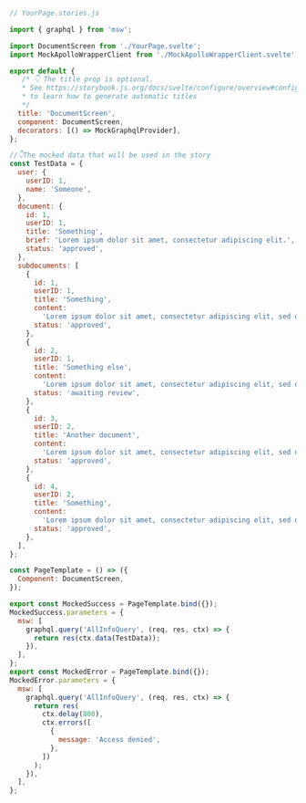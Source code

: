 ```js
// YourPage.stories.js

import { graphql } from 'msw';

import DocumentScreen from './YourPage.svelte';
import MockApolloWrapperClient from './MockApolloWrapperClient.svelte';

export default {
   /* 👇 The title prop is optional.
   * See https://storybook.js.org/docs/svelte/configure/overview#configure-story-loading
   * to learn how to generate automatic titles
   */
  title: 'DocumentScreen',
  component: DocumentScreen,
  decorators: [() => MockGraphqlProvider],
};

//👇The mocked data that will be used in the story
const TestData = {
  user: {
    userID: 1,
    name: 'Someone',
  },
  document: {
    id: 1,
    userID: 1,
    title: 'Something',
    brief: 'Lorem ipsum dolor sit amet, consectetur adipiscing elit.',
    status: 'approved',
  },
  subdocuments: [
    {
      id: 1,
      userID: 1,
      title: 'Something',
      content:
        'Lorem ipsum dolor sit amet, consectetur adipiscing elit, sed do eiusmod tempor incididunt ut labore et dolore magna aliqua.',
      status: 'approved',
    },
    {
      id: 2,
      userID: 1,
      title: 'Something else',
      content:
        'Lorem ipsum dolor sit amet, consectetur adipiscing elit, sed do eiusmod tempor incididunt ut labore et dolore magna aliqua.',
      status: 'awaiting review',
    },
    {
      id: 3,
      userID: 2,
      title: 'Another document',
      content:
        'Lorem ipsum dolor sit amet, consectetur adipiscing elit, sed do eiusmod tempor incididunt ut labore et dolore magna aliqua.',
      status: 'approved',
    },
    {
      id: 4,
      userID: 2,
      title: 'Something',
      content:
        'Lorem ipsum dolor sit amet, consectetur adipiscing elit, sed do eiusmod tempor incididunt ut labore et dolore magna aliqua.',
      status: 'approved',
    },
  ],
};

const PageTemplate = () => ({
  Component: DocumentScreen,
});

export const MockedSuccess = PageTemplate.bind({});
MockedSuccess.parameters = {
  msw: [
    graphql.query('AllInfoQuery', (req, res, ctx) => {
      return res(ctx.data(TestData));
    }),
  ],
};
export const MockedError = PageTemplate.bind({});
MockedError.parameters = {
  msw: [
    graphql.query('AllInfoQuery', (req, res, ctx) => {
      return res(
        ctx.delay(800),
        ctx.errors([
          {
            message: 'Access denied',
          },
        ])
      );
    }),
  ],
};
```